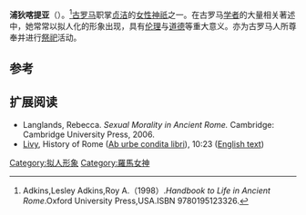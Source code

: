 {{Infobox deity|type=roman
| image = 4547 - Istanbul - Museo archeol. - Donna - Copia rom. da orig. sec. IV a.C. - da Thasos - Foto G. Dall'Orto 28-5-2006.jpg
| caption =浦狄喀提亚的雕塑形象
| god_of =贞洁女神

}}
'''浦狄喀提亚'''（{{lang-en|Pudicitia}}）。<ref>Adkins,Lesley Adkins,Roy A.（1998）.''Handbook to Life in Ancient Rome''.Oxford University Press,USA.ISBN 9780195123326.</ref>[[古罗马|古罗马]]职掌[[贞洁|贞洁]]的[[女性|女性]][[神祇|神祇]]之一。在古罗马[[学者|学者]]的大量相关著述中，她常常以拟人化的形象出现，具有[[伦理|伦理]]与[[道德|道德]]等重大意义。亦为古罗马人所尊奉并进行[[祭祀|祭祀]]活动。

== 参考 ==
{{reflist}}

==扩展阅读==
{{commons|Pudicitia}}
{{Reflist}}
* Langlands, Rebecca. ''Sexual Morality in Ancient Rome.'' Cambridge: Cambridge University Press, 2006.
* [[Livy|Livy]], History of Rome ([[Ab_Urbe_Condita_(book)|Ab urbe condita libri]]), 10:23 ([https://web.archive.org/web/20130305155317/http://mcadams.posc.mu.edu/txt/ah/Livy/Livy10.html#livy.hist.10.23 English text])

{{罗马神话}}{{古罗马}}
{{Authority control}}

[[Category:拟人形象|Category:拟人形象]]
[[Category:羅馬女神|Category:羅馬女神]]